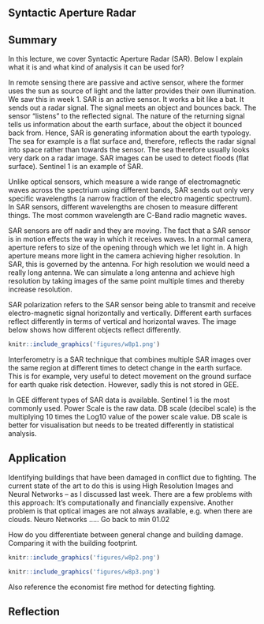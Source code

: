 ## Syntactic Aperture Radar

## Summary

In this lecture, we cover Syntactic Aperture Radar (SAR). Below I explain what it is and what kind of analysis it can be used for?

In remote sensing there are passive and active sensor, where the former uses the sun as source of light and the latter provides their own illumination. We saw this in week 1. SAR is an active sensor. It works a bit like a bat. It sends out a radar signal. The signal meets an object and bounces back. The sensor "listens" to the reflected signal. The nature of the returning signal tells us information about the earth surface, about the object it bounced back from. Hence, SAR is generating information about the earth typology. The sea for example is a flat surface and, therefore, reflects the radar signal into space rather than towards the sensor. The sea therefore usually looks very dark on a radar image. SAR images can be used to detect floods (flat surface). Sentinel 1 is an example of SAR.

Unlike optical sensors, which measure a wide range of electromagnetic waves across the spectrium using different bands, SAR sends out only very specific wavelengths (a narrow fraction of the electro magentic spectrum). In SAR sensors, different wavelengths are chosen to measure different things. The most common wavelength are C-Band radio magnetic waves.

SAR sensors are off nadir and they are moving. The fact that a SAR sensor is in motion effects the way in which it receives waves. In a normal camera, aperture refers to size of the opening through which we let light in. A high aperture means more light in the camera achieving higher resolution. In SAR, this is governed by the antenna. For high resolution we would need a really long antenna. We can simulate a long antenna and achieve high resolution by taking images of the same point multiple times and thereby increase resolution.

SAR polarization refers to the SAR sensor being able to transmit and receive electro-magnetic signal horizontally and vertically. Different earth surfaces reflect differently in terms of vertical and horizontal waves. The image below shows how different objects reflect differently.

```r
knitr::include_graphics('figures/w8p1.png')
```

Interferometry is a SAR technique that combines multiple SAR images over the same region at different times to detect change in the earth surface. This is for example, very useful to detect movement on the ground surface for earth quake risk detection. However, sadly this is not stored in GEE.

In GEE different types of SAR data is available. Sentinel 1 is the most commonly used. Power Scale is the raw data. DB scale (decibel scale) is the multiplying 10 times the Log10 value of the power scale value. DB scale is better for visualisation but needs to be treated differently in statistical analysis.

## Application

Identifying buildings that have been damaged in conflict due to fighting. The current state of the art to do this is using High Resolution Images and Neural Networks -- as I discussed last week. There are a few problems with this approach: It's computationally and financially expensive. Another problem is that optical images are not always available, e.g. when there are clouds. Neuro Networks ..... Go back to min 01.02

How do you differentiate between general change and building damage. Comparing it with the building footprint.

```r
knitr::include_graphics('figures/w8p2.png')
```

```r
knitr::include_graphics('figures/w8p3.png')
```

Also reference the economist fire method for detecting fighting.

## Reflection

